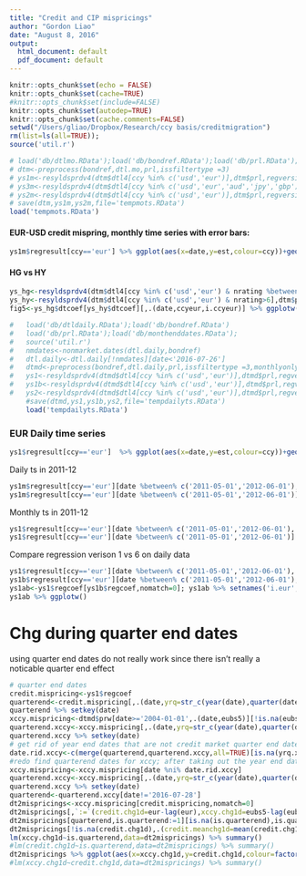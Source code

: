 ```yaml
---
title: "Credit and CIP mispricings"
author: "Gordon Liao"
date: "August 8, 2016"
output:
  html_document: default
  pdf_document: default
---
```


```r
knitr::opts_chunk$set(echo = FALSE)
knitr::opts_chunk$set(cache=TRUE)
#knitr::opts_chunk$set(include=FALSE)
knitr::opts_chunk$set(autodep=TRUE)
knitr::opts_chunk$set(cache.comments=FALSE)
setwd("/Users/gliao/Dropbox/Research/ccy basis/creditmigration")
rm(list=ls(all=TRUE));
source('util.r')
```


```r
# load('db/dtlmo.RData');load('db/bondref.RData');load('db/prl.RData');load('db/monthenddates.RData');
# dtm<-preprocess(bondref,dtl.mo,prl,issfiltertype =3)
# ys1m<-resyldsprdv4(dtm$dtl4[ccy %in% c('usd','eur')],dtm$prl,regversion=6,returndt=T)
# ys3m<-resyldsprdv4(dtm$dtl4[ccy %in% c('usd','eur','aud','jpy','gbp')],dtm$prl,regversion=6,returndt=T)
# ys2m<-resyldsprdv4(dtm$dtl4[ccy %in% c('usd','eur')],dtm$prl,regversion=6,adjccybs=TRUE);
# save(dtm,ys1m,ys2m,file='tempmots.RData')
load('tempmots.RData')
```

#### EUR-USD credit mispring, monthly time series with error bars:
```r
ys1m$regresult[ccy=='eur'] %>% ggplot(aes(x=date,y=est,colour=ccy))+geom_errorbar(aes(ymin=est-1.96*se,ymax=est+1.96*se),colour='black')+geom_line()+geom_point(size=1)
```

#### HG vs HY
```r
ys_hg<-resyldsprdv4(dtm$dtl4[ccy %in% c('usd','eur') & nrating %between% c(1,6)],dtm$prl,regversion=3)
ys_hy<-resyldsprdv4(dtm$dtl4[ccy %in% c('usd','eur') & nrating>6],dtm$prl,regversion=3)
fig5<-ys_hg$dtcoef[ys_hy$dtcoef][,.(date,ccyeur,i.ccyeur)] %>% ggplotw()+xlab('')+ylab('bps')+geom_hline(yintercept=0)+ scale_color_discrete('',labels = c('HG','HY'))+theme_stata(base_size = 12)+theme(axis.title.y = element_text(margin =margin(0, 0, 0, 0)))
```

```r
#   load('db/dtldaily.RData');load('db/bondref.RData')
# 	load('db/prl.RData');load('db/monthenddates.RData');
# 	source('util.r')
# 	nmdates<-nonmarket.dates(dtl.daily,bondref)
# 	dtl.daily<-dtl.daily[!nmdates][date<'2016-07-26']
# 	dtmd<-preprocess(bondref,dtl.daily,prl,issfiltertype =3,monthlyonly = FALSE)
# 	ys1<-resyldsprdv4(dtmd$dtl4[ccy %in% c('usd','eur')],dtmd$prl,regversion=6,returndt = T)
# 	ys1b<-resyldsprdv4(dtmd$dtl4[ccy %in% c('usd','eur')],dtmd$prl,regversion=1,returndt = T)
# 	ys2<-resyldsprdv4(dtmd$dtl4[ccy %in% c('usd','eur')],dtmd$prl,regversion=6,returndt = T,adjccybs=T)
	#save(dtmd,ys1,ys1b,ys2,file='tempdailyts.RData')
	load('tempdailyts.RData')
```

### EUR Daily time series
```r
ys1$regresult[ccy=='eur']  %>% ggplot(aes(x=date,y=est,colour=ccy))+geom_ribbon(aes(ymin=est-1.96*se,ymax=est+1.96*se),alpha=.3,colour=NA)+geom_line()
```

Daily ts in 2011-12   
```r
ys1m$regresult[ccy=='eur'][date %between% c('2011-05-01','2012-06-01'),median(se)]
ys1m$regresult[ccy=='eur'][date %between% c('2011-05-01','2012-06-01')]  %>% ggplot(aes(x=date,y=est,colour=ccy))+geom_ribbon(aes(ymin=est-1.96*se,ymax=est+1.96*se),alpha=.3,colour=NA)+geom_line()
```
Monthly ts in 2011-12    
```r
ys1$regresult[ccy=='eur'][date %between% c('2011-05-01','2012-06-01'), median(se)]
ys1$regresult[ccy=='eur'][date %between% c('2011-05-01','2012-06-01')]  %>% ggplot(aes(x=date,y=est,colour=ccy))+geom_ribbon(aes(ymin=est-1.96*se,ymax=est+1.96*se),alpha=.3,colour=NA)+geom_line()
```
Compare regression verison 1 vs 6 on daily data  
```r
ys1$regresult[ccy=='eur'][date %between% c('2011-05-01','2012-06-01'), median(se)]
ys1b$regresult[ccy=='eur'][date %between% c('2011-05-01','2012-06-01'), median(se)]
ys1ab<-ys1$regcoef[ys1b$regcoef,nomatch=0]; ys1ab %>% setnames('i.eur','eur_v1')
ys1ab %>% ggplotw()
```
# Chg during quarter end dates  
using quarter end dates do not really work since there isn't really a noticable quarter end effect   
```r
# quarter end dates   
credit.mispricing<-ys1$regcoef
quarterend<-credit.mispricing[,.(date,yrq=str_c(year(date),quarter(date)))][,.(date=max(date)),yrq]
quarterend %>% setkey(date)
xccy.mispricing<-dtmd$prw[date>='2004-01-01',.(date,eubs5)][!is.na(eubs5)]
quarterend.xccy<-xccy.mispricing[,.(date,yrq=str_c(year(date),quarter(date)))][,.(date=max(date)),yrq]
quarterend.xccy %>% setkey(date)
# get rid of year end dates that are not credit market quarter end dates in the xccy data
date.rid.xccy<-c(merge(quarterend,quarterend.xccy,all=TRUE)[is.na(yrq.x),date],ymd('2004-12-30'))
#redo find quarterend dates for xccy; after taking out the year end dates
xccy.mispricing<-xccy.mispricing[date %ni% date.rid.xccy]
quarterend.xccy<-xccy.mispricing[,.(date,yrq=str_c(year(date),quarter(date)))][,.(date=max(date)),yrq]
quarterend.xccy %>% setkey(date)
quarterend<-quarterend.xccy[date!='2016-07-28']
dt2mispricings<-xccy.mispricing[credit.mispricing,nomatch=0]
dt2mispricings[,`:=`(credit.chg1d=eur-lag(eur),xccy.chg1d=eubs5-lag(eubs5))];
dt2mispricings[quarterend,is.quarterend:=1][is.na(is.quarterend),is.quarterend:=0];
dt2mispricings[!is.na(credit.chg1d),.(credit.meanchg1d=mean(credit.chg1d),credit.medianchg1d=median(credit.chg1d),credit.sdchg1d=sd(credit.chg1d),xccy.meanchg1d=mean(xccy.chg1d),xccy.medianchg1d=median(xccy.chg1d),xccy.sdchg1d=sd(xccy.chg1d)),is.quarterend]
lm(xccy.chg1d~is.quarterend,data=dt2mispricings) %>% summary()
#lm(credit.chg1d~is.quarterend,data=dt2mispricings) %>% summary()
dt2mispricings %>% ggplot(aes(x=xccy.chg1d,y=credit.chg1d,colour=factor(is.quarterend)))+geom_point()
#lm(xccy.chg1d~credit.chg1d,data=dt2mispricings) %>% summary()
```

